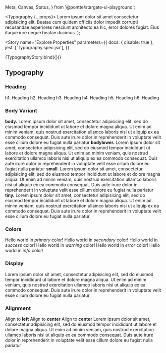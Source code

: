   Meta,
  Canvas,
  Status,
} from '@pontte/stargate-ui-playground';

  <Typography {...props}>
    Lorem ipsum dolor sit amet consectetur adipisicing elit. Beatae cum quidem officiis dolor impedit corrupti recusandae asperiores nesciunt architecto ea hic, error dolores fugiat. Eius itaque iure neque beatae ducimus.
  </Typography>
);

<Meta title="Core/Typography" component={Typography} />

<Story
  name="Explore Properties"
  parameters={{
    docs: { disable: true },
    jest: ['Typography.spec.jsx'],
  }}
>
  {TypographyStory.bind({})}
</Story>


## Typography

<Status type="stable" />

### Heading

<Canvas>
  <div>
    <Typography element="h1">h1. Heading</Typography>
    <Typography element="h2">h2. Heading</Typography>
    <Typography element="h3">h3. Heading</Typography>
    <Typography element="h4">h4. Heading</Typography>
    <Typography element="h5">h5. Heading</Typography>
    <Typography element="h6">h6. Heading</Typography>
  </div>
</Canvas>

### Body Variant

<Canvas>
  <Typography variant="body" paragraph>
    <b>body.</b> Lorem ipsum dolor sit amet, consectetur adipisicing elit,
    sed do eiusmod tempor incididunt ut labore et dolore magna aliqua. Ut enim ad minim
    veniam, quis nostrud exercitation ullamco laboris nisi ut aliquip ex ea commodo
    consequat. Duis aute irure dolor in reprehenderit in voluptate
    velit esse cillum dolore eu fugiat nulla pariatur
  </Typography>
  <Typography variant="bodylower" paragraph>
    <b>bodylower.</b> Lorem ipsum dolor sit amet, consectetur adipisicing elit, sed do eiusmod tempor incididunt ut
    labore et dolore magna aliqua. Ut enim ad minim veniam, quis nostrud exercitation ullamco laboris
    nisi ut aliquip ex ea commodo consequat. Duis aute irure dolor in reprehenderit in voluptate
    velit esse cillum dolore eu fugiat nulla pariatur
  </Typography>
  <Typography variant="small" paragraph>
    <b>small.</b> Lorem ipsum dolor sit amet, consectetur adipisicing elit,
    sed do eiusmod tempor incididunt ut labore et dolore magna aliqua. Ut enim ad minim
    veniam, quis nostrud exercitation ullamco laboris nisi ut aliquip ex ea commodo
    consequat. Duis aute irure dolor in reprehenderit in voluptate
    velit esse cillum dolore eu fugiat nulla pariatur
  </Typography>
  <Typography variant="tiny" paragraph>
    <b>tiny.</b> Lorem ipsum dolor sit amet, consectetur adipisicing elit, sed do eiusmod tempor incididunt ut
    labore et dolore magna aliqua. Ut enim ad minim veniam, quis nostrud exercitation ullamco laboris
    nisi ut aliquip ex ea commodo consequat. Duis aute irure dolor in reprehenderit in voluptate
    velit esse cillum dolore eu fugiat nulla pariatur
  </Typography>
</Canvas>


### Colors

<Canvas>
  <Typography variant="body" color="primary">
    Hello world in <i>primary</i> color!
  </Typography>
  <Typography variant="body" color="secondary">
    Hello world in <i>secondary</i> color!
  </Typography>
  <Typography variant="body" color="success">
    Hello world in <i>success</i> color!
  </Typography>
  <Typography variant="body" color="warning">
    Hello world in <i>warning</i> color!
  </Typography>
  <Typography variant="body" color="error">
    Hello world in <i>error</i> color!
  </Typography>
  <Typography variant="body" color="info">
    Hello world in <i>info</i> color!
  </Typography>
</Canvas>


### Display

<Canvas>
  <Typography element="span" display="block">
    Lorem ipsum dolor sit amet, consectetur adipisicing elit, sed do eiusmod tempor incididunt ut
    labore et dolore magna aliqua. Ut enim ad minim veniam, quis nostrud exercitation ullamco laboris
    nisi ut aliquip ex ea commodo consequat. Duis aute irure dolor in reprehenderit in voluptate
    velit esse cillum dolore eu fugiat nulla pariatur
  </Typography>
</Canvas>


### Alignment

<Canvas>
  <div>
    <Typography gutter={0}>
        Align to <b>left</b>
    </Typography>
    <Typography gutter={0} align="center">
        Align to <b>center</b>
    </Typography>
    <Typography gutter={4} align="right">
        Align to <b>center</b>
    </Typography>
    <Typography align="justify">
      Lorem ipsum dolor sit amet, consectetur adipisicing elit, sed do eiusmod tempor incididunt ut
      labore et dolore magna aliqua. Ut enim ad minim veniam, quis nostrud exercitation ullamco laboris
      nisi ut aliquip ex ea commodo consequat. Duis aute irure dolor in reprehenderit in voluptate
      velit esse cillum dolore eu fugiat nulla pariatur
    </Typography>
  </div>
</Canvas>
